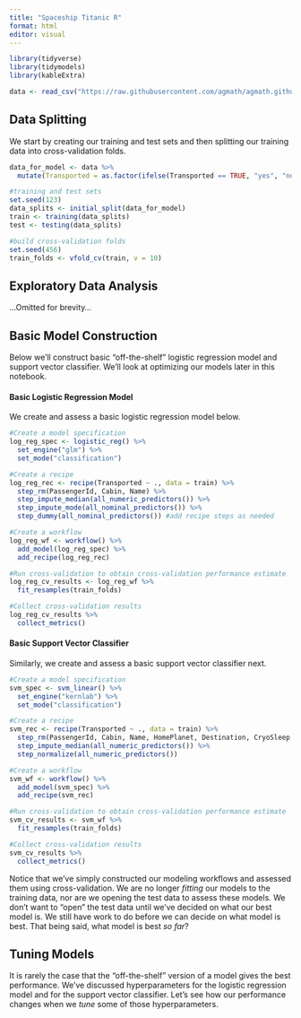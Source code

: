```yaml
---
title: "Spaceship Titanic R"
format: html
editor: visual
---
```


```r
library(tidyverse)
library(tidymodels)
library(kableExtra)

data <- read_csv("https://raw.githubusercontent.com/agmath/agmath.github.io/master/data/classification/spaceship_titanic.csv")
```

## Data Splitting

We start by creating our training and test sets and then splitting our training data into cross-validation folds.

```r
data_for_model <- data %>%
  mutate(Transported = as.factor(ifelse(Transported == TRUE, "yes", "no")))

#training and test sets
set.seed(123)
data_splits <- initial_split(data_for_model)
train <- training(data_splits)
test <- testing(data_splits)

#build cross-validation folds
set.seed(456)
train_folds <- vfold_cv(train, v = 10)
```

## Exploratory Data Analysis

...Omitted for brevity...

## Basic Model Construction

Below we'll construct basic "off-the-shelf" logistic regression model and support vector classifier. We'll look at optimizing our models later in this notebook.

#### Basic Logistic Regression Model

We create and assess a basic logistic regression model below.

```r
#Create a model specification
log_reg_spec <- logistic_reg() %>%
  set_engine("glm") %>%
  set_mode("classification")

#Create a recipe
log_reg_rec <- recipe(Transported ~ ., data = train) %>%
  step_rm(PassengerId, Cabin, Name) %>%
  step_impute_median(all_numeric_predictors()) %>%
  step_impute_mode(all_nominal_predictors()) %>%
  step_dummy(all_nominal_predictors()) #add recipe steps as needed

#Create a workflow
log_reg_wf <- workflow() %>%
  add_model(log_reg_spec) %>%
  add_recipe(log_reg_rec)

#Run cross-validation to obtain cross-validation performance estimate
log_reg_cv_results <- log_reg_wf %>%
  fit_resamples(train_folds)

#Collect cross-validation results
log_reg_cv_results %>%
  collect_metrics()
```

#### Basic Support Vector Classifier

Similarly, we create and assess a basic support vector classifier next.

```r
#Create a model specification
svm_spec <- svm_linear() %>%
  set_engine("kernlab") %>%
  set_mode("classification")

#Create a recipe
svm_rec <- recipe(Transported ~ ., data = train) %>%
  step_rm(PassengerId, Cabin, Name, HomePlanet, Destination, CryoSleep, VIP) %>%
  step_impute_median(all_numeric_predictors()) %>%
  step_normalize(all_numeric_predictors())

#Create a workflow
svm_wf <- workflow() %>%
  add_model(svm_spec) %>%
  add_recipe(svm_rec)

#Run cross-validation to obtain cross-validation performance estimate
svm_cv_results <- svm_wf %>%
  fit_resamples(train_folds)

#Collect cross-validation results
svm_cv_results %>%
  collect_metrics()
```

Notice that we've simply constructed our modeling workflows and assessed them using cross-validation. We are no longer *fitting* our models to the training data, nor are we opening the test data to assess these models. We don't want to "open" the test data until we've decided on what our best model is. We still have work to do before we can decide on what model is best. That being said, what model is best *so far*?

## Tuning Models

It is rarely the case that the "off-the-shelf" version of a model gives the best performance. We've discussed hyperparameters for the logistic regression model and for the support vector classifier. Let's see how our performance changes when we *tune* some of those hyperparameters.
